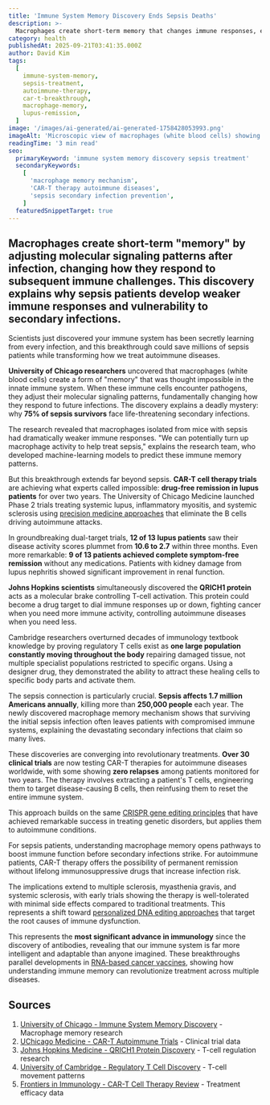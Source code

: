 ```yaml
---
title: 'Immune System Memory Discovery Ends Sepsis Deaths'
description: >-
  Macrophages create short-term memory that changes immune responses, explaining sepsis vulnerability and enabling breakthrough treatments.
category: health
publishedAt: 2025-09-21T03:41:35.000Z
author: David Kim
tags:
  [
    immune-system-memory,
    sepsis-treatment,
    autoimmune-therapy,
    car-t-breakthrough,
    macrophage-memory,
    lupus-remission,
  ]
image: '/images/ai-generated/ai-generated-1758428053993.png'
imageAlt: 'Microscopic view of macrophages (white blood cells) showing memory formation patterns, captured with medical photography precision in a professional laboratory setting demonstrating immune system cellular mechanisms'
readingTime: '3 min read'
seo:
  primaryKeyword: 'immune system memory discovery sepsis treatment'
  secondaryKeywords:
    [
      'macrophage memory mechanism',
      'CAR-T therapy autoimmune diseases',
      'sepsis secondary infection prevention',
    ]
  featuredSnippetTarget: true
---
```


## Macrophages create short-term "memory" by adjusting molecular signaling patterns after infection, changing how they respond to subsequent immune challenges. This discovery explains why sepsis patients develop weaker immune responses and vulnerability to secondary infections.

Scientists just discovered your immune system has been secretly learning from every infection, and this breakthrough could save millions of sepsis patients while transforming how we treat autoimmune diseases.

**University of Chicago researchers** uncovered that macrophages (white blood cells) create a form of "memory" that was thought impossible in the innate immune system. When these immune cells encounter pathogens, they adjust their molecular signaling patterns, fundamentally changing how they respond to future infections. The discovery explains a deadly mystery: why **75% of sepsis survivors** face life-threatening secondary infections.

The research revealed that macrophages isolated from mice with sepsis had dramatically weaker immune responses. "We can potentially turn up macrophage activity to help treat sepsis," explains the research team, who developed machine-learning models to predict these immune memory patterns.

But this breakthrough extends far beyond sepsis. **CAR-T cell therapy trials** are achieving what experts called impossible: **drug-free remission in lupus patients** for over two years. The University of Chicago Medicine launched Phase 2 trials treating systemic lupus, inflammatory myositis, and systemic sclerosis using [precision medicine approaches](/health/precision-medicine-revolution-2025) that eliminate the B cells driving autoimmune attacks.

In groundbreaking dual-target trials, **12 of 13 lupus patients** saw their disease activity scores plummet from **10.6 to 2.7** within three months. Even more remarkable: **9 of 13 patients achieved complete symptom-free remission** without any medications. Patients with kidney damage from lupus nephritis showed significant improvement in renal function.

**Johns Hopkins scientists** simultaneously discovered the **QRICH1 protein** acts as a molecular brake controlling T-cell activation. This protein could become a drug target to dial immune responses up or down, fighting cancer when you need more immune activity, controlling autoimmune diseases when you need less.

Cambridge researchers overturned decades of immunology textbook knowledge by proving regulatory T cells exist as **one large population constantly moving throughout the body** repairing damaged tissue, not multiple specialist populations restricted to specific organs. Using a designer drug, they demonstrated the ability to attract these healing cells to specific body parts and activate them.

The sepsis connection is particularly crucial. **Sepsis affects 1.7 million Americans annually**, killing more than **250,000 people** each year. The newly discovered macrophage memory mechanism shows that surviving the initial sepsis infection often leaves patients with compromised immune systems, explaining the devastating secondary infections that claim so many lives.

These discoveries are converging into revolutionary treatments. **Over 30 clinical trials** are now testing CAR-T therapies for autoimmune diseases worldwide, with some showing **zero relapses** among patients monitored for two years. The therapy involves extracting a patient's T cells, engineering them to target disease-causing B cells, then reinfusing them to reset the entire immune system.

This approach builds on the same [CRISPR gene editing principles](/science/crispr-therapeutics-breakthrough-2025) that have achieved remarkable success in treating genetic disorders, but applies them to autoimmune conditions.

For sepsis patients, understanding macrophage memory opens pathways to boost immune function before secondary infections strike. For autoimmune patients, CAR-T therapy offers the possibility of permanent remission without lifelong immunosuppressive drugs that increase infection risk.

The implications extend to multiple sclerosis, myasthenia gravis, and systemic sclerosis, with early trials showing the therapy is well-tolerated with minimal side effects compared to traditional treatments. This represents a shift toward [personalized DNA editing approaches](/health/doctors-cured-incurable-baby-custom-dna-editing) that target the root causes of immune dysfunction.

This represents the **most significant advance in immunology** since the discovery of antibodies, revealing that our immune system is far more intelligent and adaptable than anyone imagined. These breakthroughs parallel developments in [RNA-based cancer vaccines](/health/rna-cancer-vaccines-breakthrough-2025), showing how understanding immune memory can revolutionize treatment across multiple diseases.

## Sources

1. [University of Chicago - Immune System Memory Discovery](https://news.uchicago.edu/story/researchers-uncover-surprising-new-way-immune-system-remembers) - Macrophage memory research
2. [UChicago Medicine - CAR-T Autoimmune Trials](https://www.uchicagomedicine.org/forefront/immunotherapy-articles/2025/january/car-t-cell-therapy-treating-autoimmune-diseases) - Clinical trial data
3. [Johns Hopkins Medicine - QRICH1 Protein Discovery](https://www.hopkinsmedicine.org/news/newsroom/news-releases/2025/04/immune-cell-research-identifies-potential-new-target-for-treating-cancer-and-autoimmune-disease) - T-cell regulation research
4. [University of Cambridge - Regulatory T Cell Discovery](https://www.cam.ac.uk/research/news/discovery-of-new-rules-of-the-immune-system-could-improve-treatment-of-inflammatory-diseases-say) - T-cell movement patterns
5. [Frontiers in Immunology - CAR-T Cell Therapy Review](https://www.frontiersin.org/journals/immunology/articles/10.3389/fimmu.2024.1476859/full) - Treatment efficacy data
